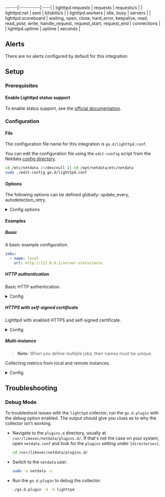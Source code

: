 ------|:----------|:----|
| lighttpd.requests | requests | requests/s |
| lighttpd.net | sent | kilobits/s |
| lighttpd.workers | idle, busy | servers |
| lighttpd.scoreboard | waiting, open, close, hard_error, keepalive, read, read_post, write, handle_request, request_start, request_end | connections |
| lighttpd.uptime | uptime | seconds |



## Alerts

There are no alerts configured by default for this integration.


## Setup

### Prerequisites

#### Enable Lighttpd status support

To enable status support, see the [official documentation](https://redmine.lighttpd.net/projects/lighttpd/wiki/Mod_status).



### Configuration

#### File

The configuration file name for this integration is `go.d/lighttpd.conf`.


You can edit the configuration file using the `edit-config` script from the
Netdata [config directory](/docs/configuring/configuration#the-netdata-config-directory).

```bash
cd /etc/netdata 2>/dev/null || cd /opt/netdata/etc/netdata
sudo ./edit-config go.d/lighttpd.conf
```
#### Options

The following options can be defined globally: update_every, autodetection_retry.


<details><summary>Config options</summary>

| Name | Description | Default | Required |
|:----|:-----------|:-------|:--------:|
| update_every | Data collection frequency. | 1 | False |
| autodetection_retry | Recheck interval in seconds. Zero means no recheck will be scheduled. | 0 | False |
| url | Server URL. | http://127.0.0.1/server-status?auto | True |
| timeout | HTTP request timeout. | 1 | False |
| username | Username for basic HTTP authentication. |  | False |
| password | Password for basic HTTP authentication. |  | False |
| proxy_url | Proxy URL. |  | False |
| proxy_username | Username for proxy basic HTTP authentication. |  | False |
| proxy_password | Password for proxy basic HTTP authentication. |  | False |
| method | HTTP request method. | GET | False |
| body | HTTP request body. |  | False |
| headers | HTTP request headers. |  | False |
| not_follow_redirects | Redirect handling policy. Controls whether the client follows redirects. | no | False |
| tls_skip_verify | Server certificate chain and hostname validation policy. Controls whether the client performs this check. | no | False |
| tls_ca | Certification authority that the client uses when verifying the server's certificates. |  | False |
| tls_cert | Client TLS certificate. |  | False |
| tls_key | Client TLS key. |  | False |

</details>

#### Examples

##### Basic

A basic example configuration.

```yaml
jobs:
  - name: local
    url: http://127.0.0.1/server-status?auto

```
##### HTTP authentication

Basic HTTP authentication.

<details><summary>Config</summary>

```yaml
jobs:
  - name: local
    url: http://127.0.0.1/server-status?auto
    username: username
    password: password

```
</details>

##### HTTPS with self-signed certificate

Lighttpd with enabled HTTPS and self-signed certificate.

<details><summary>Config</summary>

```yaml
jobs:
  - name: local
    url: https://127.0.0.1/server-status?auto
    tls_skip_verify: yes

```
</details>

##### Multi-instance

> **Note**: When you define multiple jobs, their names must be unique.

Collecting metrics from local and remote instances.


<details><summary>Config</summary>

```yaml
jobs:
  - name: local
    url: http://127.0.0.1/server-status?auto

  - name: remote
    url: http://192.0.2.1/server-status?auto

```
</details>



## Troubleshooting

### Debug Mode

To troubleshoot issues with the `lighttpd` collector, run the `go.d.plugin` with the debug option enabled. The output
should give you clues as to why the collector isn't working.

- Navigate to the `plugins.d` directory, usually at `/usr/libexec/netdata/plugins.d/`. If that's not the case on
  your system, open `netdata.conf` and look for the `plugins` setting under `[directories]`.

  ```bash
  cd /usr/libexec/netdata/plugins.d/
  ```

- Switch to the `netdata` user.

  ```bash
  sudo -u netdata -s
  ```

- Run the `go.d.plugin` to debug the collector:

  ```bash
  ./go.d.plugin -d -m lighttpd
  ```


